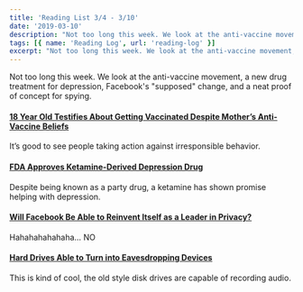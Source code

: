 ```yaml
---
title: 'Reading List 3/4 - 3/10'
date: '2019-03-10'
description: "Not too long this week. We look at the anti-vaccine movement, a new drug treatment for depression, Facebook's 'supposed' change, and a neat proof of concept for spying."
tags: [{ name: 'Reading Log', url: 'reading-log' }]
excerpt: "Not too long this week. We look at the anti-vaccine movement, a new drug treatment for depression, Facebook's 'supposed' change, and a neat proof of concept for spying."
---
```


Not too long this week. We look at the anti-vaccine movement, a new drug treatment for depression, Facebook's "supposed" change, and a neat proof of concept for spying.

#### [18 Year Old Testifies About Getting Vaccinated Despite Mother’s Anti-Vaccine Beliefs](https://www.npr.org/2019/03/06/700617424/18-year-old-testifies-about-getting-vaccinated-despite-mothers-anti-vaccine-beli?utm_medium=RSS&utm_campaign=news)

It’s good to see people taking action against irresponsible behavior.

#### [FDA Approves Ketamine-Derived Depression Drug](https://www.theverge.com/2019/3/5/18252572/esketamine-fda-depression-fast-acting-treatment-health-science)

Despite being known as a party drug, a ketamine has shown promise helping with depression.

#### [Will Facebook Be Able to Reinvent Itself as a Leader in Privacy?](https://www.marketplace.org/2019/03/07/tech/will-facebook-be-to-able-reinvent-itself-as-a-leader-in-privacy)

Hahahahahahaha… NO

#### [Hard Drives Able to Turn into Eavesdropping Devices](https://www.theregister.co.uk/2019/03/07/hard_drive_eavesdropping/)

This is kind of cool, the old style disk drives are capable of recording audio.
